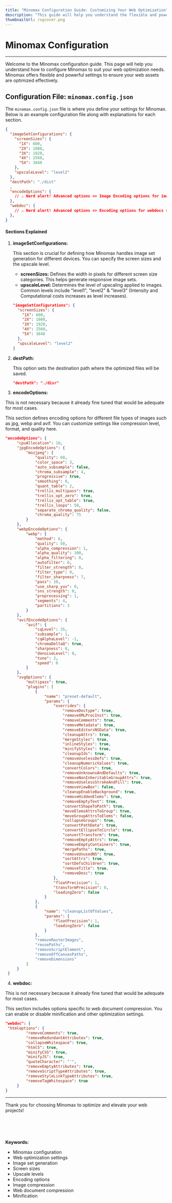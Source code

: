 ```yaml
---
title: "Minomax Configuration Guide: Customizing Your Web Optimization"
description: "This guide will help you understand the flexible and powerful settings offered by Minomax. Optimize your web assets effectively by defining image set configurations, destination paths, and more."
thumbnailUrl: /ogcover.png 
---
```


# Minomax Configuration

---

Welcome to the Minomax configuration guide. This page will help you understand how to configure Minomax to suit your web optimization needs. Minomax offers flexible and powerful settings to ensure your web assets are optimized effectively.

## Configuration File: `minomax.config.json`

The `minomax.config.json` file is where you define your settings for Minomax. Below is an example configuration file along with explanations for each section.

```json
{
  "imageSetConfigurations": {
    "screenSizes": {
      "1X": 600,
      "2X": 1080,
      "3X": 1920,
      "4X": 2560,
      "5X": 3840
    },
    "upscaleLevel": "level2"
  },
  "destPath": "./dist"
  ,
  "encodeOptions": {
    // ⚠️ Nerd alert! Advanced options => Image Encoding options for image file types such as jpg, webp, & avif
  },
  "webdoc": {
    // ⚠️ Nerd alert! Advanced options => Encoding options for webdocs such as html, js & css
  },
}
```

#### Sections Explained


1. **imageSetConfigurations:**

   This section is crucial for defining how Minomax handles image set generation for different devices. You can specify the screen sizes and the upscale level.

   - **screenSizes:** Defines the width in pixels for different screen size categories. This helps generate responsive image sets.
   - **upscaleLevel:** Determines the level of upscaling applied to images. Common levels include "level1", "level2" & "level3" (Intensity and Computational costs increases as level increases).

   ```json
   "imageSetConfigurations": {
     "screenSizes": {
       "1X": 600,
       "2X": 1080,
       "3X": 1920,
       "4X": 2560,
       "5X": 3840
     },
     "upscaleLevel": "level2"
   }
   ```

2. **destPath:**

   This option sets the destination path where the optimized files will be saved.

   ```json
   "destPath": "./disr"
   ```

3. **encodeOptions:**

<Callout type="warning">This is not necessary because it already fine tuned that would be adequate for most cases.</Callout>

   This section defines encoding options for different file types of images such as jpg, webp and avif. You can customize settings like compression level, format, and quality here.

   ```json
   "encodeOptions": {
		"cpuAllocation": 10,
		"jpgEncodeOptions": {
			"mozjpeg": {
				"quality": 60,
				"color_space": 3,
				"auto_subsample": false,
				"chroma_subsample": 4,
				"progressive": true,
				"smoothing": 0,
				"quant_table": 2,
				"trellis_multipass": true,
				"trellis_opt_zero": true,
				"trellis_opt_table": true,
				"trellis_loops": 50,
				"separate_chroma_quality": false,
				"chroma_quality": 75
			}
		},
		"webpEncodeOptions": {
			"webp": {
				"method": 6,
				"quality": 50,
				"alpha_compression": 1,
				"alpha_quality": 100,
				"alpha_filtering": 0,
				"autofilter": 0,
				"filter_strength": 0,
				"filter_type": 0,
				"filter_sharpness": 7,
				"pass": 10,
				"use_sharp_yuv": 0,
				"sns_strength": 0,
				"preprocessing": 1,
				"segments": 4,
				"partitions": 3
			}
		},
		"avifEncodeOptions": {
			"avif": {
				"cqLevel": 35,
				"subsample": 1,
				"cqAlphaLevel": -1,
				"chromaDeltaQ": true,
				"sharpness": 0,
				"denoiseLevel": 0,
				"tune": 2,
				"speed": 0
			}
		},
		"svgOptions": {
			"multipass": true,
			"plugins": [
				{
					"name": "preset-default",
					"params": {
						"overrides": {
							"removeDoctype": true,
							"removeXMLProcInst": true,
							"removeComments": true,
							"removeMetadata": true,
							"removeEditorsNSData": true,
							"cleanupAttrs": true,
							"mergeStyles": true,
							"inlineStyles": true,
							"minifyStyles": true,
							"cleanupIds": true,
							"removeUselessDefs": true,
							"cleanupNumericValues": true,
							"convertColors": true,
							"removeUnknownsAndDefaults": true,
							"removeNonInheritableGroupAttrs": true,
							"removeUselessStrokeAndFill": true,
							"removeViewBox": false,
							"cleanupEnableBackground": true,
							"removeHiddenElems": true,
							"removeEmptyText": true,
							"convertShapeToPath": true,
							"moveElemsAttrsToGroup": true,
							"moveGroupAttrsToElems": false,
							"collapseGroups": true,
							"convertPathData": true,
							"convertEllipseToCircle": true,
							"convertTransform": true,
							"removeEmptyAttrs": true,
							"removeEmptyContainers": true,
							"mergePaths": true,
							"removeUnusedNS": true,
							"sortAttrs": true,
							"sortDefsChildren": true,
							"removeTitle": true,
							"removeDesc": true
						},
						"floatPrecision": 1,
						"transformPrecision": 0,
						"leadingZero": false
					}
				},
				{
					"name": "cleanupListOfValues",
					"params": {
						"floatPrecision": 1,
						"leadingZero": false
					}
				},
				"removeRasterImages",
				"reusePaths",
				"removeScriptElement",
				"removeOffCanvasPaths",
				"removeDimensions"
			]
		}
	}
   ```

4. **webdoc:**

<Callout type="warning">This is not necessary because it already fine tuned that would be adequate for most cases.</Callout>

   This section includes options specific to web document compression. You can enable or disable minification and other optimization settings.

   ```json
   "webdoc": {
    "htmloptions": {
			"removeComments": true,
			"removeRedundantAttributes": true,
			"collapseWhitespace": true,
			"html5": true,
			"minifyCSS": true,
			"minifyJS": true,
			"quoteCharacter": "'",
			"removeEmptyAttributes": true,
			"removeScriptTypeAttributes": true,
			"removeStyleLinkTypeAttributes": true,
			"removeTagWhitespace": true
		}
   }
   ```
---

Thank you for choosing Minomax to optimize and elevate your web projects!


<br/>
<br/>
<br/>
<br/>
<strong>Keywords:</strong>
<ul className={style.keywords}>
    <li>Minomax configuration</li>
    <li>Web optimization settings</li>
    <li>Image set generation</li>
    <li>Screen sizes</li>
    <li>Upscale levels</li>
    <li>Encoding options</li>
    <li>Image compression</li>
    <li>Web document compression</li>
    <li>Minification</li>
</ul>
